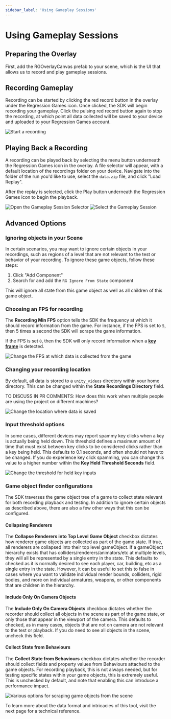 ```yaml
---
sidebar_label: 'Using Gameplay Sessions'
---
```



# Using Gameplay Sessions

## Preparing the Overlay

First, add the RGOverlayCanvas prefab to your scene, which is the UI that allows us to record and play gameplay
sessions.

<OverlayPartial />

## Recording Gameplay

Recording can be started by clicking the red record button in the overlay under the Regression Games icon.
Once clicked, the SDK will begin recording your gameplay. Click the pulsing red record button again to stop the
recording, at which point all data collected will be saved to your device and uploaded to your Regression Games account.

![Start a recording](img/record.png)

## Playing Back a Recording

A recording can be played back by selecting the menu button underneath the Regression Games icon in the overlay. A file
selector will appear, with a default location of the recordings folder on your device. Navigate into the folder of the
run you'd like to use, select the `data.zip` file, and click "Load Replay".

After the replay is selected, click the Play button underneath the Regression Games icon to begin the playback.

![Open the Gameplay Session Selector](img/overlay_click_load.png)
![Select the Gameplay Session](img/overlay_choose_session.png)

## Advanced Options

### Ignoring objects in your Scene

In certain scenarios, you may want to ignore certain objects in your recordings, such as regions of a level that are
not relevant to the test or behavior of your recording. To ignore these game objects, follow these steps:

1. Click "Add Component"
1. Search for and add the `RG Ignore From State` component

This will ignore all state from this game object as well as all children of this game object.

### Choosing an FPS for recording

The **Recording Min FPS** option tells the SDK the frequency at which it should record information from the game. For
instance, if the FPS is set to `5`, then 5 times a second the SDK will scrape the game information.

If the FPS is set `0`, then the SDK will only record information when a
[**key frame**](/gameplay-sessions/gameplay-sessions-reference#key-frames) is detected.

![Change the FPS at which data is collected from the game](img/base_options_fps.png)

### Changing your recording location

By default, all data is stored to a `unity_videos` directory within your home directory. This can be changed within the
**State Recordings Directory** field.

TO DISCUSS IN PR COMMENTS: How does this work when multiple people are using the project on different machines?

![Change the location where data is saved](img/base_options_location.png)

### Input threshold options

In some cases, different devices may report spammy key clicks when a key is actually being held down. This threshold
defines a maximum amount of time that must exist between key clicks to be considered clicks rather than a key being
held. This defaults to 0.1 seconds, and often should not have to be changed. If you do experience key click spamming,
you can change this value to a higher number within the **Key Held Threshold Seconds** field.

![Change the threshold for held key inputs](img/base_options_threshold.png)

### Game object finder configurations

The SDK traverses the game object tree of a game to collect state relevant for both recording playback and testing.
In addition to ignore certain objects as described above, there are also a few other ways that this can be configured.

#### Collapsing Renderers

The **Collapse Renderers into Top Level Game Object** checkbox dictates how renderer game objects are collected as part
of the game state. If true, all renderers are collapsed into their top level gameObject. If a gameObject hierarchy
exists that has colliders/renderers/animators/etc at multiple levels, they will all be represented by a single entry in
the state. This defaults to checked as it is normally desired to see each player, car, building, etc as a single entry
in the state. However, it can be useful to set this to false in cases where you want to validate individual render
bounds, colliders, rigid bodies, and more on individual armatures, weapons, or other components that are children in the
hierarchy.

#### Include Only On Camera Objects

The **Include Only On Camera Objects** checkbox dictates whether the recorder should collect all objects in the
scene as part of the game state, or only those that appear in the viewport of the camera. This defaults to checked, as
in many cases, objects that are not on camera are not relevant to the test or playback. If you do need to see all
objects in the scene, uncheck this field.

#### Collect State from Behaviours

The **Collect State from Behaviours** checkbox dictates whether the recorder should collect fields and property
values from Behaviours attached to the game objects. For recording playback, this is not always needed, but for testing
specific states within your game objects, this is extremely useful. This is unchecked by default, and note that
enabling this can introduce a performance impact.

![Various options for scraping game objects from the scene](img/base_options_finder.png)

To learn more about the data format and intricacies of this tool, visit the next page for a technical reference.